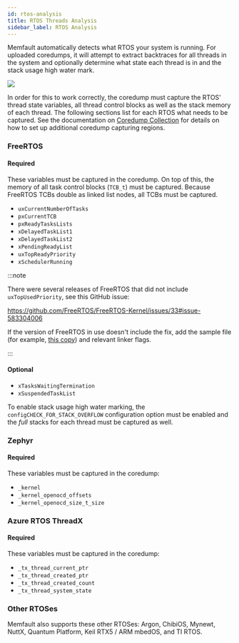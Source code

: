 ```yaml
---
id: rtos-analysis
title: RTOS Threads Analysis
sidebar_label: RTOS Analysis
---
```


Memfault automatically detects what RTOS your system is running. For uploaded
coredumps, it will attempt to extract backtraces for all threads in the system
and optionally determine what state each thread is in and the stack usage high
water mark.

![](/img/docs/mcu/threads-with-popover.png)

In order for this to work correctly, the coredump must capture the RTOS' thread
state variables, all thread control blocks as well as the stack memory of each
thread. The following sections list for each RTOS what needs to be captured. See
the documentation on [Coredump Collection](/docs/mcu/coredumps) for details on
how to set up additional coredump capturing regions.

### FreeRTOS

#### Required

These variables must be captured in the coredump. On top of this, the memory of
all task control blocks (`TCB_t`) must be captured. Because FreeRTOS TCBs double
as linked list nodes, all TCBs must be captured.

- `uxCurrentNumberOfTasks`
- `pxCurrentTCB`
- `pxReadyTasksLists`
- `xDelayedTaskList1`
- `xDelayedTaskList2`
- `xPendingReadyList`
- `uxTopReadyPriority`
- `xSchedulerRunning`

:::note

There were several releases of FreeRTOS that did not include
`uxTopUsedPriority`, see this GitHub issue:

https://github.com/FreeRTOS/FreeRTOS-Kernel/issues/33#issue-583304006

If the version of FreeRTOS in use doesn't include the fix, add the sample file
(for example,
[this copy](https://github.com/arduino/OpenOCD/blob/c404ff5d3a2ec568daa106455845dd403b08dab4/contrib/rtos-helpers/FreeRTOS-openocd.c))
and relevant linker flags.

:::

#### Optional

- `xTasksWaitingTermination`
- `xSuspendedTaskList`

To enable stack usage high water marking, the `configCHECK_FOR_STACK_OVERFLOW`
configuration option must be enabled and the _full_ stacks for each thread must
be captured as well.

### Zephyr

#### Required

These variables must be captured in the coredump:

- `_kernel`
- `_kernel_openocd_offsets`
- `_kernel_openocd_size_t_size`

### Azure RTOS ThreadX

#### Required

These variables must be captured in the coredump:

- `_tx_thread_current_ptr`
- `_tx_thread_created_ptr`
- `_tx_thread_created_count`
- `_tx_thread_system_state`

### Other RTOSes

Memfault also supports these other RTOSes: Argon, ChibiOS, Mynewt, NuttX,
Quantum Platform, Keil RTX5 / ARM mbedOS, and TI RTOS.

